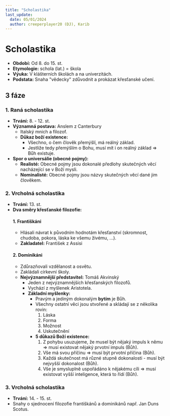 ```yaml
---
title: "Scholastika"
last_update:
  date: 05/01/2024
  author: creeperplayer20 (DJ), Karib
---
```


# Scholastika

- **Období:** Od 8. do 15. st.
- **Etymologie:** schola (lat.) = škola
- **Výuka:** V klášterních školách a na univerzitách.
- **Podstata:** Snaha "vědecky" zdůvodnit a prokázat křesťanské učení.

## 3 fáze

### 1. Raná scholastika

- **Trvání:** 8. - 12. st.
- **Významná postava:** Anslem z Canterbury
  - Italský mnich a filozof.
  - **Důkaz boží existence:**
    - Všechno, o čem člověk přemýšlí, má reálný základ.
    - Jestliže tedy přemýšlím o Bohu, musí mít i on reálný základ => Bůh existuje.
- **Spor o universálie (obecné pojmy):**
  - **Realisté:** Obecné pojmy jsou dokonalé předlohy skutečných věcí nacházející se v Boží mysli.
  - **Nominalisté:** Obecné pojmy jsou názvy skutečných věcí dané jim člověkem.

### 2. Vrcholná scholastika

- **Trvání:** 13. st.
- **Dva směry křesťanské filozofie:**
  #### 1. Františkáni
  - Hlásali návrat k původním hodnotám křesťanství (skromnost, chudoba, pokora, láska ke všemu živému, ...).
  - **Zakladatel:** František z Assisi
  #### 2. Dominikáni
  - Zdůrazňovali vzdělanost a osvětu.
  - Zakládali církevní školy.
  - **Nejvýznamnější představitel:** Tomáš Akvinský
    - Jeden z nejvýznamnějších křesťanských filozofů.
    - Vychází z myšlenek Aristotela.
    - **Základní myšlenky:**
      - Pravým a jediným dokonalým **bytím** je Bůh.
      - Všechny ostatní věci jsou stvořené a skládají se z několika rovin:
        1. Láska
        1. Forma
        1. Možnost
        1. Uskutečnění
      - **5 důkazů Boží existence:**
        1. Z pohybu usuzujeme, že musel být nějaký impuls k němu => musí existovat nějaký prvotní impuls (Bůh).
        1. Vše má svou příčinu => musí být prvotní příčina (Bůh).
        1. Každá skutečnost má různé stupně dokonalosti - musí být nejvyšší dokonalost (Bůh).
        1. Vše je smysluplně uspořádáno k nějakému cíli => musí existovat vyšší inteligence, která to řídí (Bůh).

### 3. Vrcholná scholastika

- **Trvání:** 14. - 15. st.
- Snahy o sjednocení filozofie františkánů a dominikánů např. Jan Duns Scotus.
